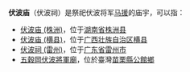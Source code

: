 '''伏波庙'''（伏波祠）是祭祀伏波将军[[马援|马援]]的庙宇，可以指：

*[[伏波庙_(株洲)|伏波庙 (株洲)]]，位于[[湖南省|湖南省]][[株洲县|株洲县]]
*[[伏波庙_(横县)|伏波庙 (横县)]]，位于[[广西壮族自治区|广西壮族自治区]][[横县|横县]]
*[[伏波祠_(雷州)|伏波祠 (雷州)]]，位于[[广东省|广东省]][[雷州市|雷州市]]
*[[五穀岡伏波將軍廟|五穀岡伏波將軍廟]]，位於臺灣[[苗栗縣|苗栗縣]][[公館鄉_(臺灣)|公館鄉]]
{{disambig|F|cat=三字建築物消歧義}}